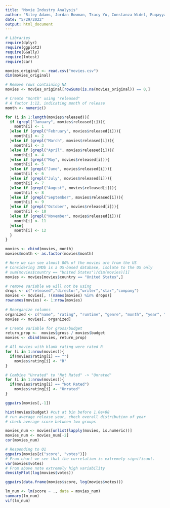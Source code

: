 ---
title: "Movie Industry Analysis"
author: "Riley Adams, Jordan Bowman, Tracy Yu, Constanza Widel, Ruqayyah Siddique"
date: "5/29/2022"
output: html_document
---
```{r, echo = FALSE, warning = FALSE, message = FALSE}
# Libraries
require(dplyr)
require(ggplot2)
require(GGally)
require(lmtest)
require(car)
```

```{r, echo = FALSE}
movies_original <- read.csv("movies.csv")
dim(movies_original)

# Remove rows containing NA
movies <- movies_original[rowSums(is.na(movies_original)) == 0,]

# Create "month" using "released"
# A factor 1:12, indicating month of release
month <- numeric()

for (i in 1:length(movies$released)){
  if (grepl("January", movies$released[i])){
    month[i] <- 1
  }else if (grepl("February", movies$released[i])){
    month[i] <- 2
  }else if (grepl("March", movies$released[i])){
    month[i] <- 3
  }else if (grepl("April", movies$released[i])){
    month[i] <- 4
  }else if (grepl("May", movies$released[i])){
    month[i] <- 5
  }else if (grepl("June", movies$released[i])){
    month[i] <- 6
  }else if (grepl("July", movies$released[i])){
    month[i] <- 7
  }else if (grepl("August", movies$released[i])){
    month[i] <- 8
  }else if (grepl("September", movies$released[i])){
    month[i] <- 9
  }else if (grepl("October", movies$released[i])){
    month[i] <- 10
  }else if (grepl("November", movies$released[i])){
    month[i] <- 11
  }else{
    month[i] <- 12
  }
}

movies <- cbind(movies, month)
movies$month <- as.factor(movies$month)

# Here we can see almost 80% of the movies are from the US
# Considering IMDb is a US-based database, isolate to the US only
# sum(movies$country == "United States")/dim(movies)[1]
movies <- movies[movies$country == "United States",]

# remove variable we will not be using
drops <- c("released","director","writer","star","company")
movies <- movies[, !(names(movies) %in% drops)]
rownames(movies) <- 1:nrow(movies)
  
# Reorganize columns
organized <- c("name", "rating", "runtime", "genre", "month", "year", "votes", "score", "budget", "gross")
movies <- movies[, organized]

# Create variable for gross/budget
return_prop <-  movies$gross / movies$budget
movies <- cbind(movies, return_prop)

# All movies with blank rating were rated R
for (i in 1:nrow(movies)){
  if(movies$rating[i] == "")
    movies$rating[i] <- "R"
}

# Combine "Unrated" to "Not Rated" -> "Unrated"
for (i in 1:nrow(movies)){
  if(movies$rating[i] == "Not Rated")
    movies$rating[i] <- "Unrated"
}
```

```{r, echo = FALSE}
ggpairs(movies[,-1])

hist(movies$budget) #cut at bin before 1.0e+08
# run average release year, check overall distribution of year
# check average score between two groups
```

```{r, echo = FALSE}
movies_num <- movies[unlist(lapply(movies, is.numeric))]
movies_num <- movies_num[-2]
cor(movies_num)
```

```{r}
# Responding to Q1
ggpairs(movies[c("score", "votes")])
# From chart we see that the correlation is extremely significant. 
var(movies$votes)
# From above note extremely high variability
densityPlot(log(movies$votes))

ggpairs(data.frame(movies$score, log(movies$votes)))
```

```{r, echo = FALSE}
lm_num <- lm(score ~ ., data = movies_num)
summary(lm_num)
vif(lm_num)
```













